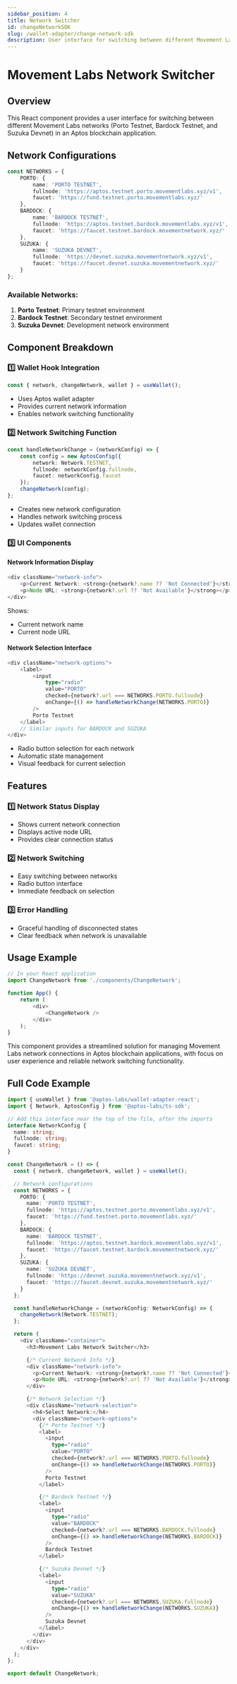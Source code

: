 ```yaml
---
sidebar_position: 4
title: Network Switcher
id: changeNetworkSDK
slug: /wallet-adapter/change-network-sdk
description: User interface for switching between different Movement Labs networks
---
```


# Movement Labs Network Switcher

## Overview
This React component provides a user interface for switching between different Movement Labs networks (Porto Testnet, Bardock Testnet, and Suzuka Devnet) in an Aptos blockchain application.

## Network Configurations
```typescript
const NETWORKS = {
    PORTO: {
        name: 'PORTO TESTNET',
        fullnode: 'https://aptos.testnet.porto.movementlabs.xyz/v1',
        faucet: 'https://fund.testnet.porto.movementlabs.xyz/'
    },
    BARDOCK: {
        name: 'BARDOCK TESTNET',
        fullnode: 'https://aptos.testnet.bardock.movementlabs.xyz/v1',
        faucet: 'https://faucet.testnet.bardock.movementnetwork.xyz/'
    },
    SUZUKA: {
        name: 'SUZUKA DEVNET',
        fullnode: 'https://devnet.suzuka.movementnetwork.xyz/v1',
        faucet: 'https://faucet.devnet.suzuka.movementnetwork.xyz/'
    }
};
```

### Available Networks:
1. **Porto Testnet**: Primary testnet environment
2. **Bardock Testnet**: Secondary testnet environment
3. **Suzuka Devnet**: Development network environment

## Component Breakdown

### 1️⃣ Wallet Hook Integration
```typescript
const { network, changeNetwork, wallet } = useWallet();
```
- Uses Aptos wallet adapter
- Provides current network information
- Enables network switching functionality

### 2️⃣ Network Switching Function
```typescript
const handleNetworkChange = (networkConfig) => {
    const config = new AptosConfig({
        network: Network.TESTNET,
        fullnode: networkConfig.fullnode,
        faucet: networkConfig.faucet
    });
    changeNetwork(config);
};
```
- Creates new network configuration
- Handles network switching process
- Updates wallet connection

### 3️⃣ UI Components

#### Network Information Display
```typescript
<div className="network-info">
    <p>Current Network: <strong>{network?.name ?? 'Not Connected'}</strong></p>
    <p>Node URL: <strong>{network?.url ?? 'Not Available'}</strong></p>
</div>
```
Shows:
- Current network name
- Current node URL

#### Network Selection Interface
```typescript
<div className="network-options">
    <label>
        <input
            type="radio"
            value="PORTO"
            checked={network?.url === NETWORKS.PORTO.fullnode}
            onChange={() => handleNetworkChange(NETWORKS.PORTO)}
        />
        Porto Testnet
    </label>
    // Similar inputs for BARDOCK and SUZUKA
</div>
```
- Radio button selection for each network
- Automatic state management
- Visual feedback for current selection

## Features

### 1️⃣ Network Status Display
- Shows current network connection
- Displays active node URL
- Provides clear connection status

### 2️⃣ Network Switching
- Easy switching between networks
- Radio button interface
- Immediate feedback on selection

### 3️⃣ Error Handling
- Graceful handling of disconnected states
- Clear feedback when network is unavailable

## Usage Example

```typescript
// In your React application
import ChangeNetwork from './components/ChangeNetwork';

function App() {
    return (
        <div>
            <ChangeNetwork />
        </div>
    );
}
```

This component provides a streamlined solution for managing Movement Labs network connections in Aptos blockchain applications, with focus on user experience and reliable network switching functionality.


## Full Code Example
```typescript
import { useWallet } from '@aptos-labs/wallet-adapter-react';
import { Network, AptosConfig } from '@aptos-labs/ts-sdk';

// Add this interface near the top of the file, after the imports
interface NetworkConfig {
  name: string;
  fullnode: string;
  faucet: string;
}

const ChangeNetwork = () => {
  const { network, changeNetwork, wallet } = useWallet();

  // Network configurations
  const NETWORKS = {
    PORTO: {
      name: 'PORTO TESTNET',
      fullnode: 'https://aptos.testnet.porto.movementlabs.xyz/v1',
      faucet: 'https://fund.testnet.porto.movementlabs.xyz/'
    },
    BARDOCK: {
      name: 'BARDOCK TESTNET',
      fullnode: 'https://aptos.testnet.bardock.movementlabs.xyz/v1',
      faucet: 'https://faucet.testnet.bardock.movementnetwork.xyz/'
    },
    SUZUKA: {
      name: 'SUZUKA DEVNET',
      fullnode: 'https://devnet.suzuka.movementnetwork.xyz/v1',
      faucet: 'https://faucet.devnet.suzuka.movementnetwork.xyz/'
    }
  };

  const handleNetworkChange = (networkConfig: NetworkConfig) => {
    changeNetwork(Network.TESTNET);
  };

  return (
    <div className="container">
      <h3>Movement Labs Network Switcher</h3>

      {/* Current Network Info */}
      <div className="network-info">
        <p>Current Network: <strong>{network?.name ?? 'Not Connected'}</strong></p>
        <p>Node URL: <strong>{network?.url ?? 'Not Available'}</strong></p>
      </div>

      {/* Network Selection */}
      <div className="network-selection">
        <h4>Select Network:</h4>
        <div className="network-options">
          {/* Porto Testnet */}
          <label>
            <input
              type="radio"
              value="PORTO"
              checked={network?.url === NETWORKS.PORTO.fullnode}
              onChange={() => handleNetworkChange(NETWORKS.PORTO)}
            />
            Porto Testnet
          </label>

          {/* Bardock Testnet */}
          <label>
            <input
              type="radio"
              value="BARDOCK"
              checked={network?.url === NETWORKS.BARDOCK.fullnode}
              onChange={() => handleNetworkChange(NETWORKS.BARDOCK)}
            />
            Bardock Testnet
          </label>

          {/* Suzuka Devnet */}
          <label>
            <input
              type="radio"
              value="SUZUKA"
              checked={network?.url === NETWORKS.SUZUKA.fullnode}
              onChange={() => handleNetworkChange(NETWORKS.SUZUKA)}
            />
            Suzuka Devnet
          </label>
        </div>
      </div>
    </div>
  );
};

export default ChangeNetwork;
```
